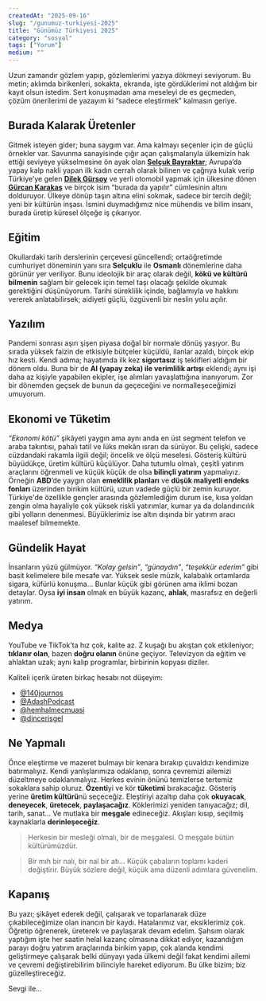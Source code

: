 ```yaml
---
createdAt: "2025-09-16"
slug: "/gunumuz-turkiyesi-2025"
title: "Günümüz Türkiyesi 2025"
category: "sosyal"
tags: ["Yorum"]
medium: ""
---
```


Uzun zamandır gözlem yapıp, gözlemlerimi yazıya dökmeyi seviyorum. Bu metin; aklımda birikenleri, sokakta, ekranda, işte gördüklerimi not aldığım bir kayıt olsun istedim. Sert konuşmadan ama meseleyi de es geçmeden, çözüm önerilerimi de yazayım ki “sadece eleştirmek” kalmasın geriye.

## Burada Kalarak Üretenler

Gitmek isteyen gider; buna saygım var. Ama kalmayı seçenler için de güçlü örnekler var. Savunma sanayisinde çığır açan çalışmalarıyla ülkemizin hak ettiği seviyeye yükselmesine ön ayak olan **[Selçuk Bayraktar](https://www.linkedin.com/in/sel%C3%A7uk-bayraktar-a54bb619/)**; Avrupa’da yapay kalp nakli yapan ilk kadın cerrah olarak bilinen ve çağrıya kulak verip Türkiye’ye gelen **[Dilek Gürsoy](https://tr.wikipedia.org/wiki/Dilek_G%C3%BCrsoy)** ve yerli otomobil yapmak için ülkesine dönen **[Gürcan Karakaş](https://www.linkedin.com/in/m-g%C3%BCrcan-karakas-521959163)** ve birçok isim “burada da yapılır” cümlesinin altını dolduruyor. Ülkeye dönüp taşın altına elini sokmak, sadece bir tercih değil; yeni bir kültürün inşası. İsmini duymadığımız nice mühendis ve bilim insanı, burada üretip küresel ölçeğe iş çıkarıyor.

## Eğitim

Okullardaki tarih derslerinin çerçevesi güncellendi; ortaöğretimde cumhuriyet döneminin yanı sıra **Selçuklu** ile **Osmanlı** dönemlerine daha görünür yer veriliyor. Bunu ideolojik bir araç olarak değil, **kökü ve kültürü bilmenin** sağlam bir gelecek için temel taşı olacağı şekilde okumak gerektiğini düşünüyorum. Tarihi süreklilik içinde, bağlamıyla ve hakkını vererek anlatabilirsek; aidiyeti güçlü, özgüvenli bir neslin yolu açılır.

## Yazılım

Pandemi sonrası aşırı şişen piyasa doğal bir normale dönüş yaşıyor. Bu sırada yüksek faizin de etkisiyle bütçeler küçüldü, ilanlar azaldı, birçok ekip hız kesti. Kendi adıma; hayatımda ilk kez **sigortasız** iş teklifleri aldığım bir dönem oldu. Buna bir de **AI (yapay zeka) ile verimlilik artışı** eklendi; aynı işi daha az kişiyle yapabilen ekipler, işe alımları yavaşlattığına inanıyorum. Zor bir dönemden geçsek de bunun da geçeceğini ve normalleşeceğimizi umuyorum.

## Ekonomi ve Tüketim

*“Ekonomi kötü”* şikâyeti yaygın ama aynı anda en üst segment telefon ve araba takıntısı, pahalı tatil ve lüks mekân ısrarı da sürüyor. Bu çelişki, sadece cüzdandaki rakamla ilgili değil; öncelik ve ölçü meselesi. Gösteriş kültürü büyüdükçe, üretim kültürü küçülüyor. Daha tutumlu olmalı, çeşitli yatırım araçlarını öğrenmeli ve küçük küçük de olsa **bilinçli yatırım** yapmalıyız. Örneğin **ABD**’de yaygın olan **emeklilik planları** ve **düşük maliyetli endeks fonları** üzerinden birikim kültürü, uzun vadede güçlü bir zemin kuruyor. Türkiye'de özellikle gençler arasında gözlemlediğim durum ise, kısa yoldan zengin olma hayaliyle çok yüksek riskli yatırımlar, kumar ya da dolandırıcılık gibi yolların denenmesi. Büyüklerimiz ise altın dışında bir yatırım aracı maalesef bilmemekte.

## Gündelik Hayat

İnsanların yüzü gülmüyor. *“Kolay gelsin”*, *“günaydın”*, *“teşekkür ederim”* gibi basit kelimelere bile mesafe var. Yüksek sesle müzik, kalabalık ortamlarda sigara, küfürlü konuşma… Bunlar küçük gibi görünen ama iklimi bozan detaylar. Oysa **iyi insan** olmak en büyük kazanç, **ahlak**, masrafsız en değerli yatırım.

## Medya

YouTube ve TikTok’ta hız çok, kalite az. Z kuşağı bu akıştan çok etkileniyor; **tıklanır olan**, bazen **doğru olanın** önüne geçiyor. Televizyon da eğitim ve ahlaktan uzak; aynı kalıp programlar, birbirinin kopyası diziler.

Kaliteli içerik üreten birkaç hesabı not düşeyim:

- [@140journos](https://www.youtube.com/@140journos)
- [@AdashPodcast](https://www.youtube.com/@AdashPodcast)
- [@hemhalmecmuasi](https://instagram.com/hemhalmecmuasi)
- [@dincerisgel](https://instagram.com/dincerisgel)

## Ne Yapmalı

Önce eleştirme ve mazeret bulmayı bir kenara bırakıp çuvaldızı kendimize batırmalıyız. Kendi yanlışlarımıza odaklanıp, sonra çevremizi ailemizi düzeltmeye odaklanmalıyız. Herkes evinin önünü temizlerse tertemiz sokaklara sahip oluruz. **Özenti**yi ve kör **tüketimi** bırakacağız. Gösteriş yerine **üretim kültürü**nü seçeceğiz. Eleştiriyi azaltıp daha çok **okuyacak**, **deneyecek**, **üretecek**, **paylaşacağız**. Köklerimizi yeniden tanıyacağız; dil, tarih, sanat… Ve mutlaka bir **meşgale** edineceğiz. Akışları kısıp, seçilmiş kaynaklarla **derinleşeceğiz**.

> Herkesin bir mesleği olmalı, bir de meşgalesi. O meşgale bütün kültürümüzdür.

> Bir mıh bir nalı, bir nal bir atı… Küçük çabaların toplamı kaderi değiştirir. Büyük sözlere değil, küçük ama düzenli adımlara güvenelim.

## Kapanış

Bu yazı; şikâyet ederek değil, çalışarak ve toparlanarak düze çıkabileceğimize olan inancın bir kaydı. Hatalarımız var, eksiklerimiz çok. Öğretip öğrenerek, üreterek ve paylaşarak devam edelim. Şahsım olarak yaptığım işte her saatin helal kazanç olmasına dikkat ediyor, kazandığım parayı doğru yatırım araçlarında birikim yapıp, çok alanda kendimi geliştirmeye çalışarak belki dünyayı yada ülkemi değil fakat kendimi ailemi ve çevremi değiştirebilirim bilinciyle hareket ediyorum. Bu ülke bizim; biz güzelleştireceğiz.

Sevgi ile...
